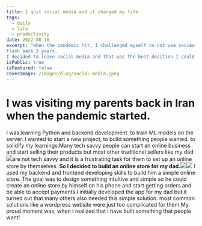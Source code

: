 ```yaml
---
title: I quit social media and it changed my life.
tags:
  - daily
  - life
  - productivity
date: 2022-08-18
excerpt: "when the pandemic hit, I challenged myself to not use socieal media untill the whole pandemic is over.
flash back 3 years.
I decided to leave social media and that was the best decition I could made."
isPublic: true
isFeatured: false
coverImage: /images/blog/social-media.jpeg
---
```


# I was visiting my parents back in Iran when the pandemic started.

I was learning Python and backend development  to train ML models on the server. I wanted to start a new project, to build something people wanted. to solidify my learnings.Many tech savvy people can start an online business and start selling their products but most other traditional sellers like my dad ![](https://lh4.googleusercontent.com/Q98oA_E_Q-uXMhLp66XnUVHpFtL7CTMgjU25XX7On2YLwQ8EQxs3aQR3DCbT3cR1s1WiIt6t9QXa1sTZSAXLF_X3uATTQB_smWDkoG93zqHkT55e2J_YFl7mYVYAVkVundjUM39BYlUImi5JYctfbk8)are not tech savvy and it is a frustrating task for them to set up an online store by themselves. **So I decided to build an online store for my dad.**![](https://lh6.googleusercontent.com/kfey3cf8bD-IcbhO57xZRbeD3sdXOdTwkDuijf62uWtpLMqdKJUKx9UUEwfF0qCFlZDKwDfEfh1Wfb_vohk3bSqHWfe_AJB2F64guPV4_SZw9UufTgr0PHXYE6yHSQe147KzLGZsVToM9vc2Udr4TzY)![](https://lh3.googleusercontent.com/xnyqysO2o153jKATE8KmnqY991PNUkFSyafClWu_ANyqbdl-jM1W2-D-8_9D6bn6FaqIP8Df-jpb12HyCnHgCXewr5x6BSoWssd2ZrxR9eYCZMr1ZhaMNvqkmOkJz3w7J0MyjsEk7H5YxJboJBCfJVc) I used my backend and frontend developing skills to build him a simple online store. The goal was to design something intuitive and simple so he could create an online store by himself on his phone and start getting orders and be able to accept payments.I initially developed the app for my dad but it turned out that many others also needed this simple solution. most common solutions like a wordpress website were just too complicated for them.My proud moment was, when I realized that I have built something that people want!
